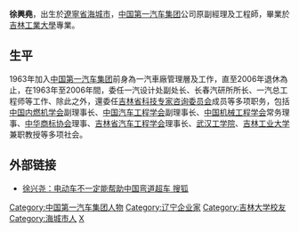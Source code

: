 '''徐興堯'''{{BD|1938年|7月24日}}，出生於[[遼寧省|遼寧省]][[海城市|海城市]]，[[中国第一汽车集团|中国第一汽车集团]]公司原副經理及工程師，畢業於[[吉林工業大學|吉林工業大學]]專業。

==生平==
1963年加入[[中国第一汽车集团|中国第一汽车集团]]前身為一汽車廠管理層及工作，直至2006年退休為止，在1963年至2006年間，委任一汽设计处副处长、长春汽研所所长、一汽总工程师等工作、除此之外，還委任[[吉林省科技专家咨询委员会|吉林省科技专家咨询委员会]]成员等多项职务，包括[[中国内燃机学会|中国内燃机学会]]副理事长、[[中国汽车工程学会|中国汽车工程学会]]副理事长、[[中国机械工程学会|中国机械工程学会]]常务理事、[[中华商标协会|中华商标协会]]理事、[[吉林省汽车工程学会|吉林省汽车工程学会]]理事长、[[武汉工学院|武汉工学院]]、[[吉林工业大学|吉林工业大学]]兼职教授等多项社会。

==外部链接 ==
* [http://auto.sohu.com/20100715/n273530379.shtml 徐兴尧：电动车不一定能帮助中国弯道超车 搜狐] {{Wayback|url=http://auto.sohu.com/20100715/n273530379.shtml |date=20210128100401 }}

{{DEFAULTSORT:X}}
[[Category:中国第一汽车集团人物|Category:中国第一汽车集团人物]]
[[Category:辽宁企业家|Category:辽宁企业家]]
[[Category:吉林大学校友|Category:吉林大学校友]]
[[Category:海城市人|Category:海城市人]]
[[Category:徐姓|X]]